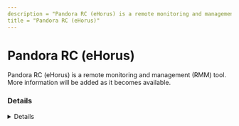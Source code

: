 ```yaml
---
description = "Pandora RC (eHorus) is a remote monitoring and management (RMM) tool. More information will be added as it becomes available."
title = "Pandora RC (eHorus)"
---
```




# Pandora RC (eHorus)

Pandora RC (eHorus) is a remote monitoring and management (RMM) tool. More information will be added as it becomes available.

### Details
<Details author={""}
         category={""}
         created={""}
         website={""}
         lastModified={"2024-02-07"}
         privileges={""}
         free={ false }
         verification={ false }
/>

#### Installation Paths
<Card code={ ["ehorus standalone.exe", "ehorus_agent.exe"] }/>





### Forensic Artifacts




#### Network Artifacts
<EuiSpacer size="xl"/>
<NetworkArtifactsTable data={ [{"Description": "Known remote domains", "Domains": ["portal.ehorus.com"], "Ports": []}] }/>




### Detections
- Detects potential network activity of Pandora RC (eHorus) RMM tool
  - [Sigma Rule](https://github.com/magicsword-io/LOLRMM/blob/main/detections/sigma/pandora_rc__ehorus__network_sigma.yml)
- Detects potential processes activity of Pandora RC (eHorus) RMM tool
  - [Sigma Rule](https://github.com/magicsword-io/LOLRMM/blob/main/detections/sigma/pandora_rc__ehorus__processes_sigma.yml)

### References
- [https://pandorafms.com/manual/!current/en/documentation/09_pandora_rc/01_pandora_rc_introduction](https://pandorafms.com/manual/!current/en/documentation/09_pandora_rc/01_pandora_rc_introduction)

